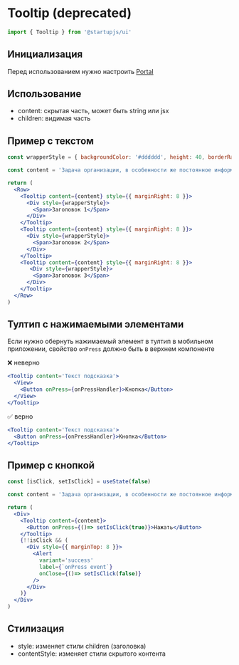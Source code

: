 
# Tooltip (deprecated)

```jsx
import { Tooltip } from '@startupjs/ui'
```

## Инициализация

Перед использованием нужно настроить [Portal](/docs/components/Portal)

## Использование

- content: скрытая часть, может быть string или jsx
- children: видимая часть

## Пример с текстом

```jsx example
const wrapperStyle = { backgroundColor: '#dddddd', height: 40, borderRadius: 6, width: 120, alignItems: 'center', justifyContent: 'center' }

const content = 'Задача организации, в особенности же постоянное информационно-пропагандистское обеспечение нашей деятельности требуют определения и уточнения новых предложений'

return (
  <Row>
    <Tooltip content={content} style={{ marginRight: 8 }}>
      <Div style={wrapperStyle}>
        <Span>Заголовок 1</Span>
      </Div>
    </Tooltip>
    <Tooltip content={content} style={{ marginRight: 8 }}>
      <Div style={wrapperStyle}>
        <Span>Заголовок 2</Span>
      </Div>
    </Tooltip>
    <Tooltip content={content} style={{ marginRight: 8 }}>
       <Div style={wrapperStyle}>
        <Span>Заголовок 3</Span>
      </Div>
    </Tooltip>
  </Row>
)
```

## Тултип с нажимаемыми элементами

Если нужно обернуть нажимаемый элемент в тултип в мобильном приложении, свойство `onPress` должно быть в верхнем компоненте

❌ неверно

```jsx
<Tooltip content='Текст подсказка'>
  <View>
    <Button onPress={onPressHandler}>Кнопка</Button>
  </View>
</Tooltip>
```

✅ верно

```jsx
<Tooltip content='Текст подсказка'>
  <Button onPress={onPressHandler}>Кнопка</Button>
</Tooltip>
```

## Пример с кнопкой

```jsx example
const [isClick, setIsClick] = useState(false)

const content = 'Задача организации, в особенности же постоянное информационно-пропагандистское обеспечение нашей деятельности требуют определения и уточнения новых предложений'

return (
  <Div>
    <Tooltip content={content}>
      <Button onPress={()=> setIsClick(true)}>Нажать</Button>
    </Tooltip>
    {!!isClick && (
      <Div style={{ marginTop: 8 }}>
        <Alert
          variant='success'
          label={`onPress event`}
          onClose={()=> setIsClick(false)}
        />
      </Div>
    )}
  </Div>
)
```

## Стилизация

- style: изменяет стили children (заголовка)
- contentStyle: изменяет стили скрытого контента
